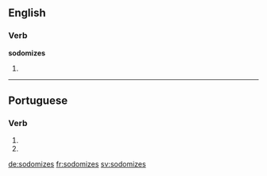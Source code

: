 ==English==

===Verb===
'''sodomizes'''

# {{third-person singular of|sodomize}}

----

==Portuguese==

===Verb===
{{pt-verb-form}}

# {{pt-verb form of|sodomizar|ar|subjunctive|present|singular|second}}
# {{pt-verb form of|sodomizar|ar|imperative|negative|singular|second}}

[[de:sodomizes]]
[[fr:sodomizes]]
[[sv:sodomizes]]